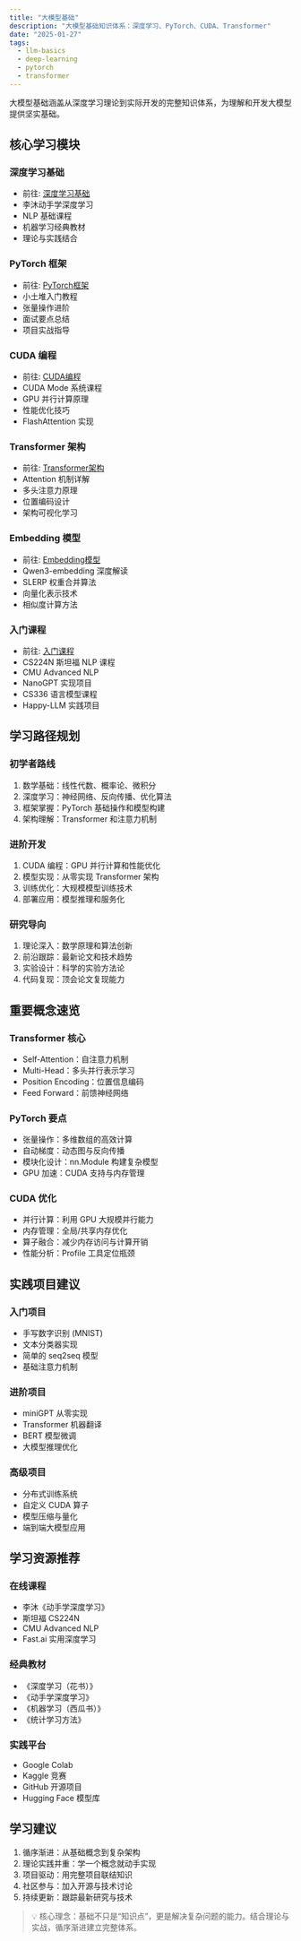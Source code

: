 ```yaml
---
title: "大模型基础"
description: "大模型基础知识体系：深度学习、PyTorch、CUDA、Transformer"
date: "2025-01-27"
tags:
  - llm-basics
  - deep-learning
  - pytorch
  - transformer
---
```


大模型基础涵盖从深度学习理论到实际开发的完整知识体系，为理解和开发大模型提供坚实基础。

## 核心学习模块

### 深度学习基础

- 前往: [深度学习基础](./deep-learning/)
- 李沐动手学深度学习
- NLP 基础课程
- 机器学习经典教材
- 理论与实践结合

### PyTorch 框架

- 前往: [PyTorch框架](./pytorch/)
- 小土堆入门教程
- 张量操作进阶
- 面试要点总结
- 项目实战指导

### CUDA 编程

- 前往: [CUDA编程](./cuda/)
- CUDA Mode 系统课程
- GPU 并行计算原理
- 性能优化技巧
- FlashAttention 实现

### Transformer 架构

- 前往: [Transformer架构](./transformer/)
- Attention 机制详解
- 多头注意力原理
- 位置编码设计
- 架构可视化学习

### Embedding 模型

- 前往: [Embedding模型](./embeddings/)
- Qwen3-embedding 深度解读
- SLERP 权重合并算法
- 向量化表示技术
- 相似度计算方法

### 入门课程

- 前往: [入门课程](./courses/)
- CS224N 斯坦福 NLP 课程
- CMU Advanced NLP
- NanoGPT 实现项目
- CS336 语言模型课程
- Happy-LLM 实践项目

## 学习路径规划

### 初学者路线

1. 数学基础：线性代数、概率论、微积分
2. 深度学习：神经网络、反向传播、优化算法
3. 框架掌握：PyTorch 基础操作和模型构建
4. 架构理解：Transformer 和注意力机制

### 进阶开发

1. CUDA 编程：GPU 并行计算和性能优化
2. 模型实现：从零实现 Transformer 架构
3. 训练优化：大规模模型训练技术
4. 部署应用：模型推理和服务化

### 研究导向

1. 理论深入：数学原理和算法创新
2. 前沿跟踪：最新论文和技术趋势
3. 实验设计：科学的实验方法论
4. 代码复现：顶会论文复现能力

## 重要概念速览

### Transformer 核心

- Self-Attention：自注意力机制
- Multi-Head：多头并行表示学习
- Position Encoding：位置信息编码
- Feed Forward：前馈神经网络

### PyTorch 要点

- 张量操作：多维数组的高效计算
- 自动梯度：动态图与反向传播
- 模块化设计：nn.Module 构建复杂模型
- GPU 加速：CUDA 支持与内存管理

### CUDA 优化

- 并行计算：利用 GPU 大规模并行能力
- 内存管理：全局/共享内存优化
- 算子融合：减少内存访问与计算开销
- 性能分析：Profile 工具定位瓶颈

## 实践项目建议

### 入门项目

- 手写数字识别 (MNIST)
- 文本分类器实现
- 简单的 seq2seq 模型
- 基础注意力机制

### 进阶项目

- miniGPT 从零实现
- Transformer 机器翻译
- BERT 模型微调
- 大模型推理优化

### 高级项目

- 分布式训练系统
- 自定义 CUDA 算子
- 模型压缩与量化
- 端到端大模型应用

## 学习资源推荐

### 在线课程

- 李沐《动手学深度学习》
- 斯坦福 CS224N
- CMU Advanced NLP
- Fast.ai 实用深度学习

### 经典教材

- 《深度学习（花书）》
- 《动手学深度学习》
- 《机器学习（西瓜书）》
- 《统计学习方法》

### 实践平台

- Google Colab
- Kaggle 竞赛
- GitHub 开源项目
- Hugging Face 模型库

## 学习建议

1. 循序渐进：从基础概念到复杂架构
2. 理论实践并重：学一个概念就动手实现
3. 项目驱动：用完整项目联结知识
4. 社区参与：加入开源与技术讨论
5. 持续更新：跟踪最新研究与技术

> 💡 核心理念：基础不只是“知识点”，更是解决复杂问题的能力。结合理论与实战，循序渐进建立完整体系。

